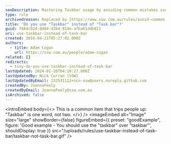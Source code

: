 ```yaml
---
seoDescription: Mastering Taskbar usage by avoiding common mistakes such as using "Taskbar" instead of a single word.
type: rule
archivedreason: Replaced by [https://www.ssw.com.au/rules/avoid-common-mistakes](/rules/avoid-common-mistakes)
title: 'Do you use "Taskbar" instead of "Task bar"?'
guid: f684c02d-8d04-43b4-914e-afba61ddb821
uri: use-taskbar-instead-of-task-bar
created: 2016-04-21T05:27:02.000Z
authors:
  - title: Adam Cogan
    url: https://ssw.com.au/people/adam-cogan
related: []
redirects:
  - tiny-do-you-use-taskbar-instead-of-task-bar
lastUpdated: 2024-01-10T04:18:27.000Z
lastUpdatedBy: Nick Curran [SSW]
lastUpdatedByEmail: 132531112+ncn-ssw@users.noreply.github.com
createdBy: JoannaFeely
createdByEmail: JoannaFeely@ssw.com.au
isArchived: false
---
```


<introEmbed
  body={<>
This is a common item that trips people up: "Taskbar" is one word, not two.
  </>}
/>
<imageEmbed
  alt="Image"
  size="large"
  showBorder={false}
  figureEmbed={{
    preset: "goodExample",
    figure: 'Good example - You should use the "taskbar" over "taskbar"',
    shouldDisplay: true
  }}
  src="/uploads/rules/use-taskbar-instead-of-task-bar/taskbar-not-task-bar.gif"
/>
